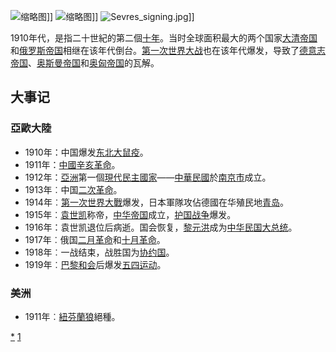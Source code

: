 {{Unreferenced|time=2018-09-25T09:25:29+00:00}}
{{DecadeTOC|1910}}
[[File:Hubei_Military_Government.jpg|缩略图]]]]
[[File:19170704_Riot_on_Nevsky_prosp_Petrograd.jpg|缩略图]]]]
[[File:Sevres_signing.jpg|thumb]]]]

1910年代，是指二十世紀的第二個[[十年|十年]]。当时全球面积最大的两个国家[[大清帝国|大清帝国]]和[[俄罗斯帝国|俄罗斯帝国]]相继在该年代倒台。[[第一次世界大战|第一次世界大战]]也在该年代爆发，导致了[[德意志帝国|德意志帝国]]、[[奥斯曼帝国|奥斯曼帝国]]和[[奥匈帝国|奥匈帝国]]的瓦解。

== 大事记 ==
===亞歐大陸===
*1910年：中国爆发[[1910－1911年東北鼠疫|东北大鼠疫]]。
*1911年：[[中華民國|中國]][[辛亥革命|辛亥革命]]。
*1912年：[[亞洲|亞洲]]第一個[[現代|現代]][[民主國家|民主國家]]——[[中華民國|中華民國]]於[[南京市_(中華民國)|南京市]]成立。
*1913年︰中国[[二次革命|二次革命]]。
*1914年︰[[一战|第一次世界大戰]]爆发，日本軍隊攻佔德國在华殖民地[[青岛|青岛]]。
*1915年︰[[袁世凯|袁世凯]]称帝，[[中华帝国|中华帝国]]成立，[[护国战争|护国战争]]爆发。
*1916年：袁世凯退位后病逝。国会恢复，[[黎元洪|黎元洪]]成为[[中华民国大总统|中华民国大总统]]。
*1917年︰俄国[[二月革命|二月革命]]和[[十月革命|十月革命]]。
*1918年︰一战结束，战胜国为[[协约国|协约国]]。
*1919年︰[[巴黎和会|巴黎和会]]后爆发[[五四运动|五四运动]]。

===美洲===
*1911年︰[[紐芬蘭狼|紐芬蘭狼]]絕種。

{{世紀|20}}

[[Category:1910年代|*]]
[[Category:20世纪各年代|1]]